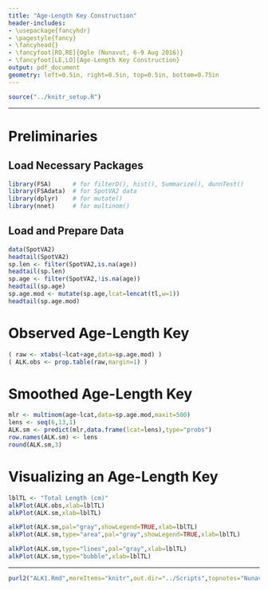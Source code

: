 ```yaml
---
title: "Age-Length Key Construction"
header-includes:
- \usepackage{fancyhdr}
- \pagestyle{fancy}
- \fancyhead{}
- \fancyfoot[RO,RE]{Ogle (Nunavut, 6-9 Aug 2016)}
- \fancyfoot[LE,LO]{Age-Length Key Construction}
output: pdf_document
geometry: left=0.5in, right=0.5in, top=0.5in, bottom=0.75in
---
```


```r
source("../knitr_setup.R")
```

----

# Preliminaries
\vspace{-12pt}
## Load Necessary Packages
\vspace{-12pt}
```r
library(FSA)      # for filterD(), hist(), Summarize(), dunnTest()
library(FSAdata)  # for SpotVA2 data
library(dplyr)    # for mutate()
library(nnet)     # for multinom()
```

## Load and Prepare Data
\vspace{-12pt}
```r
data(SpotVA2)
headtail(SpotVA2)
sp.len <- filter(SpotVA2,is.na(age))
headtail(sp.len)
sp.age <- filter(SpotVA2,!is.na(age))
headtail(sp.age)
sp.age.mod <- mutate(sp.age,lcat=lencat(tl,w=1))
headtail(sp.age.mod)
```

# Observed Age-Length Key
\vspace{-12pt}
```r
( raw <- xtabs(~lcat+age,data=sp.age.mod) )
( ALK.obs <- prop.table(raw,margin=1) )
```

# Smoothed Age-Length Key
\vspace{-12pt}
```r
mlr <- multinom(age~lcat,data=sp.age.mod,maxit=500)
lens <- seq(6,13,1)
ALK.sm <- predict(mlr,data.frame(lcat=lens),type="probs")
row.names(ALK.sm) <- lens
round(ALK.sm,3)
```

# Visualizing an Age-Length Key
```r
lblTL <- "Total Length (cm)"
alkPlot(ALK.obs,xlab=lblTL)
alkPlot(ALK.sm,xlab=lblTL)
```
```r
alkPlot(ALK.sm,pal="gray",showLegend=TRUE,xlab=lblTL)
alkPlot(ALK.sm,type="area",pal="gray",showLegend=TRUE,xlab=lblTL)
```

\newpage
```r
alkPlot(ALK.sm,type="lines",pal="gray",xlab=lblTL)
alkPlot(ALK.sm,type="bubble",xlab=lblTL)
```

----

```r
purl2("ALK1.Rmd",moreItems="knitr",out.dir="../Scripts",topnotes="Nunavut 6-9-Aug-16")
```
